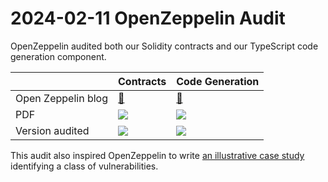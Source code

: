 # 2024-02-11 OpenZeppelin Audit

OpenZeppelin audited both our Solidity contracts and our TypeScript code generation component.

|                    | Contracts                                                                                                       | Code Generation                                                                                                 |
| ------------------ | --------------------------------------------------------------------------------------------------------------- | --------------------------------------------------------------------------------------------------------------- |
| Open Zeppelin blog | [🔗](https://blog.openzeppelin.com/mud-audit)                                                                   | [🔗](https://blog.openzeppelin.com/mud-code-generation-audit)                                                   |
| PDF                | [![](./icons/PDF_file_icon.png)](/pdf/2024-02-11-oz-contracts.pdf)                                              | [![](./icons/PDF_file_icon.png)](/pdf/2024-02-11-oz-codegen.pdf)                                                |
| Version audited    | [![](./icons/github-mark.png)](https://github.com/latticexyz/mud/tree/12a9eb1afb18a7f7cb43d774cabb2d5af7c74e6b) | [![](./icons/github-mark.png)](https://github.com/latticexyz/mud/tree/f6133591a86eb169a7b1b2b8d342733a887af610) |

This audit also inspired OpenZeppelin to write [an illustrative case study](https://blog.openzeppelin.com/why-your-code-needs-to-be-self-contained) identifying a class of vulnerabilities.
